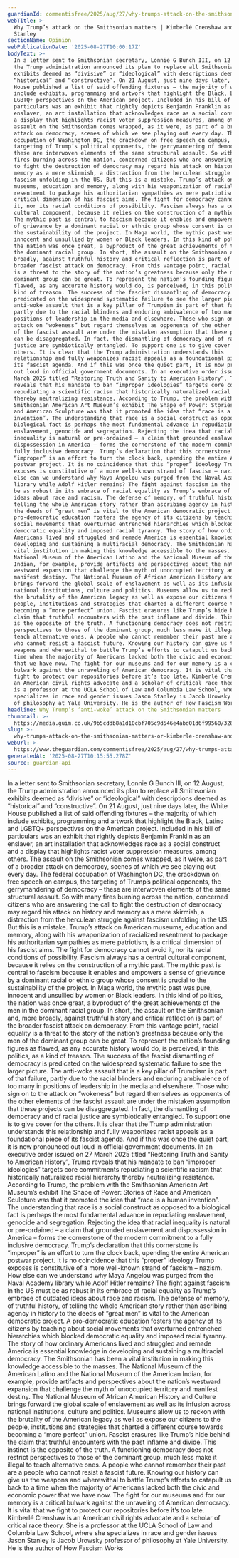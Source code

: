 ```yaml
---
guardianId: commentisfree/2025/aug/27/why-trumps-attack-on-the-smithsonian-matters
webTitle: >-
  Why Trump’s attack on the Smithsonian matters | Kimberlé Crenshaw and Jason
  Stanley
sectionName: Opinion
webPublicationDate: '2025-08-27T10:00:17Z'
bodyText: >-
  In a letter sent to Smithsonian secretary, Lonnie G Bunch III, on 12 August,
  the Trump administration announced its plan to replace all Smithsonian
  exhibits deemed as “divisive” or “ideological” with descriptions deemed as
  “historical” and “constructive”. On 21 August, just nine days later, the White
  House published a list of said offending fixtures – the majority of which
  include exhibits, programming and artwork that highlight the Black, Latino and
  LGBTQ+ perspectives on the American project. Included in his bill of
  particulars was an exhibit that rightly depicts Benjamin Franklin as an
  enslaver, an art installation that acknowledges race as a social construct and
  a display that highlights racist voter suppression measures, among others. The
  assault on the Smithsonian comes wrapped, as it were, as part of a broader
  attack on democracy, scenes of which we see playing out every day. The federal
  occupation of Washington DC, the crackdown on free speech on campus, the
  targeting of Trump’s political opponents, the gerrymandering of democracy –
  these are interwoven elements of the same structural assault. So with many
  fires burning across the nation, concerned citizens who are answering the call
  to fight the destruction of democracy may regard his attack on history and
  memory as a mere skirmish, a distraction from the herculean struggle against
  fascism unfolding in the US. But this is a mistake. Trump’s attack on American
  museums, education and memory, along with his weaponization of racialized
  resentment to package his authoritarian sympathies as mere patriotism, is a
  critical dimension of his fascist aims. The fight for democracy cannot avoid
  it, nor its racial conditions of possibility. Fascism always has a central
  cultural component, because it relies on the construction of a mythic past.
  The mythic past is central to fascism because it enables and empowers a sense
  of grievance by a dominant racial or ethnic group whose consent is crucial to
  the sustainability of the project. In Maga world, the mythic past was pure,
  innocent and unsullied by women or Black leaders. In this kind of politics,
  the nation was once great, a byproduct of the great achievements of the men in
  the dominant racial group. In short, the assault on the Smithsonian and, more
  broadly, against truthful history and critical reflection is part of the
  broader fascist attack on democracy. From this vantage point, racial equality
  is a threat to the story of the nation’s greatness because only the men of the
  dominant group can be great. To represent the nation’s founding figures as
  flawed, as any accurate history would do, is perceived, in this politics, as a
  kind of treason. The success of the fascist dismantling of democracy is
  predicated on the widespread systematic failure to see the larger picture. The
  anti-woke assault that is a key pillar of Trumpism is part of that failure,
  partly due to the racial blinders and enduring ambivalence of too many in
  positions of leadership in the media and elsewhere. Those who sign on to the
  attack on “wokeness” but regard themselves as opponents of the other elements
  of the fascist assault are under the mistaken assumption that these projects
  can be disaggregated. In fact, the dismantling of democracy and of racial
  justice are symbiotically entangled. To support one is to give cover for the
  others. It is clear that the Trump administration understands this
  relationship and fully weaponizes racist appeals as a foundational piece of
  its fascist agenda. And if this was once the quiet part, it is now pronounced
  out loud in official government documents. In an executive order issued on 27
  March 2025 titled “Restoring Truth and Sanity to American History”, Trump
  reveals that his mandate to ban “improper ideologies” targets core commitments
  repudiating a scientific racism that historically naturalized racial hierarchy
  thereby neutralizing resistance. According to Trump, the problem with the
  Smithsonian American Art Museum’s exhibit The Shape of Power: Stories of Race
  and American Sculpture was that it promoted the idea that “race is a human
  invention”. The understanding that race is a social construct as opposed to a
  biological fact is perhaps the most fundamental advance in repudiating
  enslavement, genocide and segregation. Rejecting the idea that racial
  inequality is natural or pre-ordained – a claim that grounded enslavement and
  dispossession in America – forms the cornerstone of the modern commitment to a
  fully inclusive democracy. Trump’s declaration that this cornerstone is
  “improper” is an effort to turn the clock back, upending the entire American
  postwar project. It is no coincidence that this “proper” ideology Trump
  exposes is constitutive of a more well-known strand of fascism – nazism. How
  else can we understand why Maya Angelou was purged from the Naval Academy
  library while Adolf Hitler remains? The fight against fascism in the US must
  be as robust in its embrace of racial equality as Trump’s embrace of outdated
  ideas about race and racism. The defense of memory, of truthful history, of
  telling the whole American story rather than ascribing agency in history to
  the deeds of “great men” is vital to the American democratic project. A
  pro-democratic education fosters the agency of its citizens by teaching about
  social movements that overturned entrenched hierarchies which blocked
  democratic equality and imposed racial tyranny. The story of how ordinary
  Americans lived and struggled and remade America is essential knowledge in
  developing and sustaining a multiracial democracy. The Smithsonian has been a
  vital institution in making this knowledge accessible to the masses. The
  National Museum of the American Latino and the National Museum of the American
  Indian, for example, provide artifacts and perspectives about the nation’s
  westward expansion that challenge the myth of unoccupied territory and
  manifest destiny. The National Museum of African American History and Culture
  brings forward the global scale of enslavement as well as its infusion across
  national institutions, culture and politics. Museums allow us to reckon with
  the brutality of the American legacy as well as expose our citizens to the
  people, institutions and strategies that charted a different course towards
  becoming a “more perfect” union. Fascist erasures like Trump’s hide behind the
  claim that truthful encounters with the past inflame and divide. This instinct
  is the opposite of the truth. A functioning democracy does not restrict
  perspectives to those of the dominant group, much less make it illegal to
  teach alternative ones. A people who cannot remember their past are a people
  who cannot resist a fascist future. Knowing our history can give us the
  weapons and wherewithal to battle Trump’s efforts to catapult us back to a
  time when the majority of Americans lacked both the civic and economic power
  that we have now. The fight for our museums and for our memory is a critical
  bulwark against the unraveling of American democracy. It is vital that we
  fight to protect our repositories before it’s too late. Kimberlé Crenshaw is
  an American civil rights advocate and a scholar of critical race theory. She
  is a professor at the UCLA School of Law and Columbia Law School, where she
  specializes in race and gender issues Jason Stanley is Jacob Urowsky professor
  of philosophy at Yale University. He is the author of How Fascism Works
headline: Why Trump’s ‘anti-woke’ attack on the Smithsonian matters
thumbnail: >-
  https://media.guim.co.uk/9b5cddb8a1d10cbf705c9d546e4abd01d6f99560/328_0_3280_2624/500.jpg
slug: >-
  why-trumps-attack-on-the-smithsonian-matters-or-kimberle-crenshaw-and-jason-stanley
webUrl: >-
  https://www.theguardian.com/commentisfree/2025/aug/27/why-trumps-attack-on-the-smithsonian-matters
generatedAt: '2025-08-27T10:15:55.278Z'
source: guardian-api
---
```

In a letter sent to Smithsonian secretary, Lonnie G Bunch III, on 12 August, the Trump administration announced its plan to replace all Smithsonian exhibits deemed as “divisive” or “ideological” with descriptions deemed as “historical” and “constructive”. On 21 August, just nine days later, the White House published a list of said offending fixtures – the majority of which include exhibits, programming and artwork that highlight the Black, Latino and LGBTQ+ perspectives on the American project. Included in his bill of particulars was an exhibit that rightly depicts Benjamin Franklin as an enslaver, an art installation that acknowledges race as a social construct and a display that highlights racist voter suppression measures, among others. The assault on the Smithsonian comes wrapped, as it were, as part of a broader attack on democracy, scenes of which we see playing out every day. The federal occupation of Washington DC, the crackdown on free speech on campus, the targeting of Trump’s political opponents, the gerrymandering of democracy – these are interwoven elements of the same structural assault. So with many fires burning across the nation, concerned citizens who are answering the call to fight the destruction of democracy may regard his attack on history and memory as a mere skirmish, a distraction from the herculean struggle against fascism unfolding in the US. But this is a mistake. Trump’s attack on American museums, education and memory, along with his weaponization of racialized resentment to package his authoritarian sympathies as mere patriotism, is a critical dimension of his fascist aims. The fight for democracy cannot avoid it, nor its racial conditions of possibility. Fascism always has a central cultural component, because it relies on the construction of a mythic past. The mythic past is central to fascism because it enables and empowers a sense of grievance by a dominant racial or ethnic group whose consent is crucial to the sustainability of the project. In Maga world, the mythic past was pure, innocent and unsullied by women or Black leaders. In this kind of politics, the nation was once great, a byproduct of the great achievements of the men in the dominant racial group. In short, the assault on the Smithsonian and, more broadly, against truthful history and critical reflection is part of the broader fascist attack on democracy. From this vantage point, racial equality is a threat to the story of the nation’s greatness because only the men of the dominant group can be great. To represent the nation’s founding figures as flawed, as any accurate history would do, is perceived, in this politics, as a kind of treason. The success of the fascist dismantling of democracy is predicated on the widespread systematic failure to see the larger picture. The anti-woke assault that is a key pillar of Trumpism is part of that failure, partly due to the racial blinders and enduring ambivalence of too many in positions of leadership in the media and elsewhere. Those who sign on to the attack on “wokeness” but regard themselves as opponents of the other elements of the fascist assault are under the mistaken assumption that these projects can be disaggregated. In fact, the dismantling of democracy and of racial justice are symbiotically entangled. To support one is to give cover for the others. It is clear that the Trump administration understands this relationship and fully weaponizes racist appeals as a foundational piece of its fascist agenda. And if this was once the quiet part, it is now pronounced out loud in official government documents. In an executive order issued on 27 March 2025 titled “Restoring Truth and Sanity to American History”, Trump reveals that his mandate to ban “improper ideologies” targets core commitments repudiating a scientific racism that historically naturalized racial hierarchy thereby neutralizing resistance. According to Trump, the problem with the Smithsonian American Art Museum’s exhibit The Shape of Power: Stories of Race and American Sculpture was that it promoted the idea that “race is a human invention”. The understanding that race is a social construct as opposed to a biological fact is perhaps the most fundamental advance in repudiating enslavement, genocide and segregation. Rejecting the idea that racial inequality is natural or pre-ordained – a claim that grounded enslavement and dispossession in America – forms the cornerstone of the modern commitment to a fully inclusive democracy. Trump’s declaration that this cornerstone is “improper” is an effort to turn the clock back, upending the entire American postwar project. It is no coincidence that this “proper” ideology Trump exposes is constitutive of a more well-known strand of fascism – nazism. How else can we understand why Maya Angelou was purged from the Naval Academy library while Adolf Hitler remains? The fight against fascism in the US must be as robust in its embrace of racial equality as Trump’s embrace of outdated ideas about race and racism. The defense of memory, of truthful history, of telling the whole American story rather than ascribing agency in history to the deeds of “great men” is vital to the American democratic project. A pro-democratic education fosters the agency of its citizens by teaching about social movements that overturned entrenched hierarchies which blocked democratic equality and imposed racial tyranny. The story of how ordinary Americans lived and struggled and remade America is essential knowledge in developing and sustaining a multiracial democracy. The Smithsonian has been a vital institution in making this knowledge accessible to the masses. The National Museum of the American Latino and the National Museum of the American Indian, for example, provide artifacts and perspectives about the nation’s westward expansion that challenge the myth of unoccupied territory and manifest destiny. The National Museum of African American History and Culture brings forward the global scale of enslavement as well as its infusion across national institutions, culture and politics. Museums allow us to reckon with the brutality of the American legacy as well as expose our citizens to the people, institutions and strategies that charted a different course towards becoming a “more perfect” union. Fascist erasures like Trump’s hide behind the claim that truthful encounters with the past inflame and divide. This instinct is the opposite of the truth. A functioning democracy does not restrict perspectives to those of the dominant group, much less make it illegal to teach alternative ones. A people who cannot remember their past are a people who cannot resist a fascist future. Knowing our history can give us the weapons and wherewithal to battle Trump’s efforts to catapult us back to a time when the majority of Americans lacked both the civic and economic power that we have now. The fight for our museums and for our memory is a critical bulwark against the unraveling of American democracy. It is vital that we fight to protect our repositories before it’s too late. Kimberlé Crenshaw is an American civil rights advocate and a scholar of critical race theory. She is a professor at the UCLA School of Law and Columbia Law School, where she specializes in race and gender issues Jason Stanley is Jacob Urowsky professor of philosophy at Yale University. He is the author of How Fascism Works
